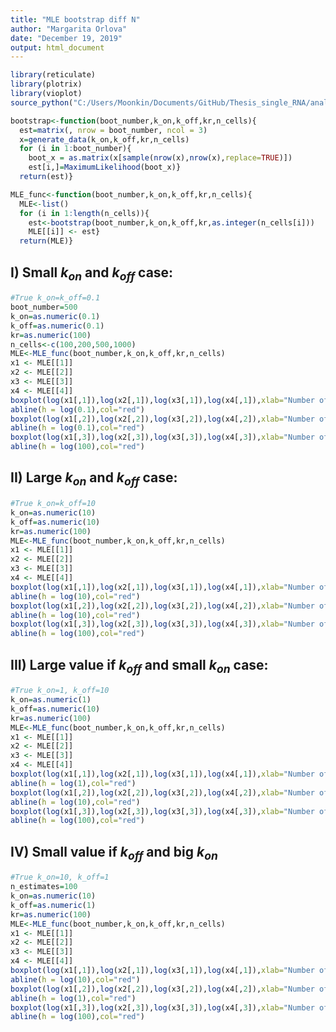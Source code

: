 ---
title: "MLE bootstrap diff N"
author: "Margarita Orlova"
date: "December 19, 2019"
output: html_document
---

```{r, echo=FALSE}
library(reticulate)
library(plotrix)
library(vioplot)
source_python("C:/Users/Moonkin/Documents/GitHub/Thesis_single_RNA/analysis/MLE.py")
```

```{r}
bootstrap<-function(boot_number,k_on,k_off,kr,n_cells){
  est=matrix(, nrow = boot_number, ncol = 3)
  x=generate_data(k_on,k_off,kr,n_cells)
  for (i in 1:boot_number){
    boot_x = as.matrix(x[sample(nrow(x),nrow(x),replace=TRUE)])
    est[i,]=MaximumLikelihood(boot_x)}
  return(est)}

MLE_func<-function(boot_number,k_on,k_off,kr,n_cells){
  MLE<-list()
  for (i in 1:length(n_cells)){
    est<-bootstrap(boot_number,k_on,k_off,kr,as.integer(n_cells[i]))
    MLE[[i]] <- est}
  return(MLE)}
```


## I) Small $k_{on}$ and $k_{off}$ case:

```{r}
#True k_on=k_off=0.1
boot_number=500
k_on=as.numeric(0.1)
k_off=as.numeric(0.1)
kr=as.numeric(100)
n_cells<-c(100,200,500,1000)
MLE<-MLE_func(boot_number,k_on,k_off,kr,n_cells)
x1 <- MLE[[1]]
x2 <- MLE[[2]]
x3 <- MLE[[3]]
x4 <- MLE[[4]]
boxplot(log(x1[,1]),log(x2[,1]),log(x3[,1]),log(x4[,1]),xlab="Number of cells",names=c("100", "200","500", "1000"),main="k_on MLE bootstrap")
abline(h = log(0.1),col="red")
boxplot(log(x1[,2]),log(x2[,2]),log(x3[,2]),log(x4[,2]),xlab="Number of cells",names=c("100", "200","500", "1000"),main="k_off MLE bootstrap")
abline(h = log(0.1),col="red")
boxplot(log(x1[,3]),log(x2[,3]),log(x3[,3]),log(x4[,3]),xlab="Number of cells",names=c("100", "200","500", "1000"),main="k_r MLE bootstrap")
abline(h = log(100),col="red")
```


## II) Large $k_{on}$ and $k_{off}$ case: 

```{r,echo=FALSE}
#True k_on=k_off=10
k_on=as.numeric(10)
k_off=as.numeric(10)
kr=as.numeric(100)
MLE<-MLE_func(boot_number,k_on,k_off,kr,n_cells)
x1 <- MLE[[1]]
x2 <- MLE[[2]]
x3 <- MLE[[3]]
x4 <- MLE[[4]]
boxplot(log(x1[,1]),log(x2[,1]),log(x3[,1]),log(x4[,1]),xlab="Number of cells",names=c("100", "200","500", "1000"),main="k_on MLE bootstrap")
abline(h = log(10),col="red")
boxplot(log(x1[,2]),log(x2[,2]),log(x3[,2]),log(x4[,2]),xlab="Number of cells",names=c("100", "200","500", "1000"),main="k_off MLE bootstrap")
abline(h = log(10),col="red")
boxplot(log(x1[,3]),log(x2[,3]),log(x3[,3]),log(x4[,3]),xlab="Number of cells",names=c("100", "200","500", "1000"),main="k_r MLE bootstrap")
abline(h = log(100),col="red")
```



## III) Large value if $k_{off}$ and small $k_{on}$ case:

```{r, echo=FALSE}
#True k_on=1, k_off=10
k_on=as.numeric(1)
k_off=as.numeric(10)
kr=as.numeric(100)
MLE<-MLE_func(boot_number,k_on,k_off,kr,n_cells)
x1 <- MLE[[1]]
x2 <- MLE[[2]]
x3 <- MLE[[3]]
x4 <- MLE[[4]]
boxplot(log(x1[,1]),log(x2[,1]),log(x3[,1]),log(x4[,1]),xlab="Number of cells",names=c("100", "200","500", "1000"),main="k_on MLE bootstrap")
abline(h = log(1),col="red")
boxplot(log(x1[,2]),log(x2[,2]),log(x3[,2]),log(x4[,2]),xlab="Number of cells",names=c("100", "200","500", "1000"),main="k_off MLE bootstrap")
abline(h = log(10),col="red")
boxplot(log(x1[,3]),log(x2[,3]),log(x3[,3]),log(x4[,3]),xlab="Number of cells",names=c("100", "200","500", "1000"),main="k_r MLE bootstrap")
abline(h = log(100),col="red")
```



## IV) Small value if $k_{off}$ and big $k_{on}$

```{r, echo=FALSE}
#True k_on=10, k_off=1
n_estimates=100
k_on=as.numeric(10)
k_off=as.numeric(1)
kr=as.numeric(100)
MLE<-MLE_func(boot_number,k_on,k_off,kr,n_cells)
x1 <- MLE[[1]]
x2 <- MLE[[2]]
x3 <- MLE[[3]]
x4 <- MLE[[4]]
boxplot(log(x1[,1]),log(x2[,1]),log(x3[,1]),log(x4[,1]),xlab="Number of cells",names=c("100", "200","500", "1000"),main="k_on MLE bootstrap")
abline(h = log(10),col="red")
boxplot(log(x1[,2]),log(x2[,2]),log(x3[,2]),log(x4[,2]),xlab="Number of cells",names=c("100", "200","500", "1000"),main="k_off MLE bootstrap")
abline(h = log(1),col="red")
boxplot(log(x1[,3]),log(x2[,3]),log(x3[,3]),log(x4[,3]),xlab="Number of cells",names=c("100", "200","500", "1000"),main="k_r MLE bootstrap")
abline(h = log(100),col="red")
```






